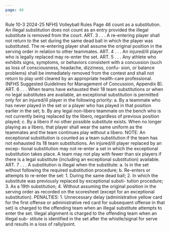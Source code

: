 ```yaml
---
page: 48
---
```


Rule 10-3 2024-25 NFHS Volleyball Rules Page 46 count as a substitution. An illegal substitution does not count as an entry provided the illegal substitute is removed from the court. ART. 3 . . . A re-entering player shall not return to the set during the same dead ball in which the player was substituted. The re-entering player shall assume the original position in the serving order in relation to other teammates. ART. 4 . . . An injured/ill player who is legally replaced may re-enter the set. ART. 5 . . . Any athlete who exhibits signs, symptoms, or behaviors consistent with a concussion (such as loss of consciousness, headache, dizziness, confu- sion, or balance problems) shall be immediately removed from the contest and shall not return to play until cleared by an appropriate health-care professional. (NFHS Suggested Guidelines for Management of Concussion, Appendix B). ART. 6 . . . When teams have exhausted their 18 team substitutions or when no legal substitutes are available, an exceptional substitution is permitted only for an injured/ill player in the following priority: a. By a teammate who has never played in the set or a player who has played in that position earlier in the set; b. By any legal non-libero teammate on the bench who is not currently being replaced by the libero, regardless of previous position played; c. By a libero if no other possible substitute exists. When no longer playing as a libero, that player shall wear the same uniform as the teammates and the team continues play without a libero. NOTE: An exceptional substitution is counted as a team substitution if the team has not exhausted its 18 team substitutions. An injured/ill player replaced by an excep- tional substitution may not re-enter a set in which the exceptional substitution takes place. A team may not play with fewer than six players if there is a legal substitute (including an exceptional substitution) available. ART. 7 . . . A substitution is illegal when the substitute: a. Is in the set without following the required substitution procedure; b. Re-enters or attempts to re-enter the set: 1. During the same dead ball; 2. In which the substitute was previously replaced by exceptional substi- tution procedure; 3. As a 19th substitution; 4. Without assuming the original position in the serving order as recorded on the scoresheet (except for an exceptional substitution). PENALTIES: 1. Unnecessary delay (administrative yellow card for the first offense or administrative red card for subsequent offense in that set) is charged to the offending team when an illegal substitute attempts to enter the set. Illegal alignment is charged to the offending team when an illegal sub- stitute is identified in the set after the whistle/signal for serve and results in a loss of rally/point.

